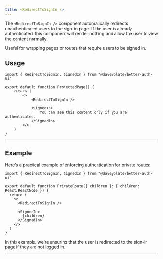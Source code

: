 ```yaml
---
title: <RedirectToSignIn />
---
```


The `<RedirectToSignIn />` component automatically redirects unauthenticated users to the sign-in page. If the user is already authenticated, this component will render nothing and allow the user to view the content normally.

Useful for wrapping pages or routes that require users to be signed in.

## Usage

```tsx
import { RedirectToSignIn, SignedIn } from "@daveyplate/better-auth-ui"

export default function ProtectedPage() {
    return (
        <>
            <RedirectToSignIn />

            <SignedIn>
                You can see this content only if you are authenticated.
            </SignedIn>
        </>
    )
}
```

---

## Example

Here's a practical example of enforcing authentication for private routes:

```tsx title="PrivateRoute.tsx"
import { RedirectToSignIn, SignedIn } from "@daveyplate/better-auth-ui"

export default function PrivateRoute({ children }: { children: React.ReactNode }) {
  return (
    <>
      <RedirectToSignIn />
      
      <SignedIn>
        {children}
      </SignedIn>
    </>
  )
}
```

In this example, we're ensuring that the user is redirected to the sign-in page if they are not logged in.

---
